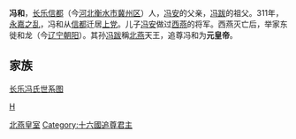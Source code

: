 '''冯和'''，[[长乐郡_(西晋)|长乐]][[信都县_(西汉)|信都]]（今[[河北|河北]][[衡水市|衡水市]][[冀州区|冀州区]]）人，[[冯安|冯安]]的父亲，[[冯跋|冯跋]]的祖父。311年，[[永嘉之乱|永嘉之乱]]，冯和从[[信都|信都]]迁居[[上党|上党]]。儿子[[冯安|冯安]]做过[[西燕|西燕]]的将军。西燕灭亡后，举家东徙和龙（今[[辽宁|辽宁]][[朝阳市|朝阳]]）。其孙[[冯跋|冯跋]]稱[[北燕|北燕]]天王，追尊冯和为'''元皇帝'''。

==家族==
[[长乐冯氏世系图|长乐冯氏世系图]]


[[Category:北燕皇室|]]
[[category:长乐冯氏|H]]
[[Category:十六國追尊君主|Category:十六國追尊君主]]